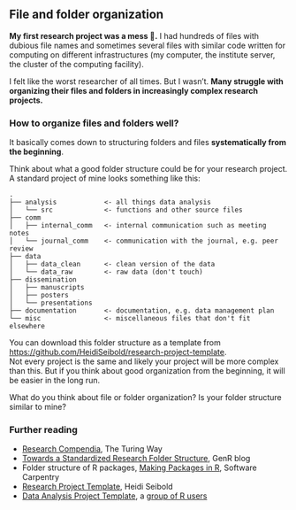 ## File and folder organization

**My first research project was a mess 🙈.** I had hundreds of files with dubious file names and sometimes several files with similar code written for computing on different infrastructures (my computer, the institute server, the cluster of the computing facility).

I felt like the worst researcher of all times. But I wasn't. **Many struggle with organizing their files and folders in increasingly complex research projects.**


### How to organize files and folders well?

It basically comes down to structuring folders and files **systematically from the beginning**.

Think about what a good folder structure could be for your research project. A standard project of mine looks something like this:

```
.
├── analysis            <- all things data analysis
│   └── src             <- functions and other source files
├── comm
│   ├── internal_comm   <- internal communication such as meeting notes
│   └── journal_comm    <- communication with the journal, e.g. peer review
├── data
│   ├── data_clean      <- clean version of the data
│   └── data_raw        <- raw data (don't touch)
├── dissemination
│   ├── manuscripts
│   ├── posters
│   └── presentations
├── documentation       <- documentation, e.g. data management plan
└── misc                <- miscellaneous files that don't fit elsewhere
```

You can download this folder structure as a template from [https://github.com/HeidiSeibold/research-project-template](https://github.com/HeidiSeibold/research-project-template).  
Not every project is the same and likely your project will be more complex than this. But if you think about good organization from the beginning, it will be easier in the long run. 

What do you think about file or folder organization? Is your folder structure similar to mine? 

### Further reading

-   [Research Compendia](https://the-turing-way.netlify.app/reproducible-research/compendia.html), The Turing Way
- [Towards a Standardized Research Folder Structure](https://genr.eu/wp/towards-a-standardized-research-folder-structure/), GenR blog
-   Folder structure of R packages, [Making Packages in R](https://swcarpentry.github.io/r-novice-inflammation/08-making-packages-R/), Software Carpentry
- [Research Project Template](https://github.com/HeidiSeibold/research-project-template), Heidi Seibold
- [Data Analysis Project Template](http://projecttemplate.net/), a [group of R users](https://github.com/KentonWhite/ProjectTemplate/graphs/contributors)
